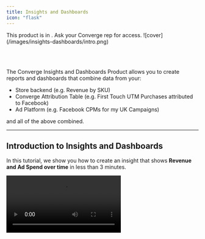 ```yaml
---
title: Insights and Dashboards
icon: "flask"
---
```



<Note>
 This product is in <IconText name="flask" text="Closed Beta"/>. Ask your Converge rep for access.
</Note>

<Frame>
 ![cover](/images/insights-dashboards/intro.png)
</Frame>

<br> </br>

The Converge Insights and Dashboards Product allows you to create reports and dashboards that combine data from your: 
- Store backend (e.g. Revenue by SKU)
- Converge Attribution Table (e.g. First Touch UTM Purchases attributed to Facebook)
- Ad Platform (e.g. Facebook CPMs for my UK Campaigns)

and all of the above combined.

---

## Introduction to Insights and Dashboards

In this tutorial, we show you how to create an insight that shows **Revenue and Ad Spend over time** in less than 3 minutes.

<Video src="https://www.loom.com/embed/95a0f39334114b0fb8a17e6c02d347b7?sid=f580ef27-c28a-4a20-a68b-102733ba6e7a"/>

<br> </br>

---

## Filters and Breakdowns

In this tutorial, we show you how to leverage Filters and Breakdowns to create the following insights:
- **Add To Carts by Device Type**
- **CPM across my Facebook UK Campaigns**

<Video src="https://www.loom.com/embed/e340ba32731e4e858ef42be2b5bb9f97?sid=067f5cd9-0109-4d19-8c88-74ed6b6afa7e" />

<br> </br>

---

## Conversion Rate Metrics

In this tutorial, we show you how to leverage conversion rate metrics for CRO research. 
We create the following insights: 

- **Add To Cart vs New Customer Order Conversion Rate**
- **Mobile Add To Cart Conversion Rate vs Desktop New Customer Order Conversion Rate**
- **Conversion Rate of Facebook Traffic on Product Pages**

<Video src="https://www.loom.com/embed/7bc73ae2182c4bf388adf334d5774a21?sid=307279fb-c220-4fee-8a0c-fca8989874a2" />

<br> </br>

---
